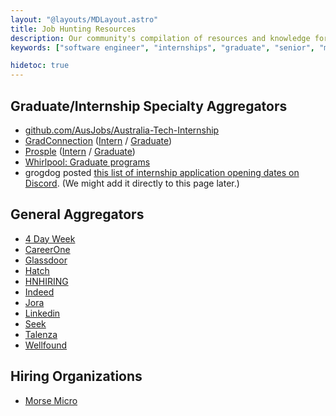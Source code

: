 ```yaml
---
layout: "@layouts/MDLayout.astro"
title: Job Hunting Resources
description: Our community's compilation of resources and knowledge for software developer job hunting in Australia.
keywords: ["software engineer", "internships", "graduate", "senior", "mid-level", "junior", "associate"]

hidetoc: true
---
```


## Graduate/Internship Specialty Aggregators

- [github.com/AusJobs/Australia-Tech-Internship](https://github.com/AusJobs/Australia-Tech-Internship)
- [GradConnection](https://au.gradconnection.com/) ([Intern](https://au.gradconnection.com/internships/engineering-software/) / [Graduate](https://au.gradconnection.com/graduate-jobs/engineering-software/))
- [Prosple](https://au.prosple.com/) ([Intern](https://au.prosple.com/search-jobs?opportunity_types=2&study_fields=502&defaults_applied=1&locations=9692%2C796) / [Graduate](https://au.prosple.com/search-jobs?opportunity_types=1&study_fields=502&defaults_applied=1&locations=9692%2C796))
- [Whirlpool: Graduate programs](https://forums.whirlpool.net.au/forum/136)
- grogdog posted [this list of internship application opening dates on Discord](https://discord.com/channels/1083238120645992458/1083247184805376002/1188802099039981578). (We might add it directly to this page later.)

## General Aggregators

- [4 Day Week](https://4dayweek.io/remote-jobs/oceania)
- [CareerOne](https://www.careerone.com.au/)
- [Glassdoor](https://www.glassdoor.com.au/Job/index.htm)
- [Hatch](https://app.hatch.team/)
- [HNHIRING](https://hnhiring.com/)
- [Indeed](https://au.indeed.com/jobs)
- [Jora](https://au.jora.com/)
- [Linkedin](https://www.linkedin.com/jobs/search/)
- [Seek](https://www.seek.com.au/)
- [Talenza](https://www.talenza.com.au/job-results)
- [Wellfound](https://wellfound.com/)

## Hiring Organizations

- [Morse Micro](https://www.morsemicro.com/careers/)

